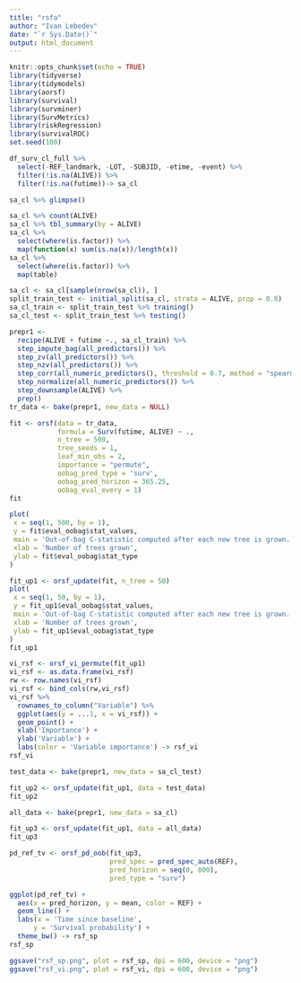 ```yaml
---
title: "rsfa"
author: "Ivan Lebedev"
date: "`r Sys.Date()`"
output: html_document
---
```


```r
knitr::opts_chunk$set(echo = TRUE)
library(tidyverse)
library(tidymodels)
library(aorsf)
library(survival)
library(survminer)
library(SurvMetrics)
library(riskRegression)
library(survivalROC)
set.seed(100)
```

```r
df_surv_cl_full %>% 
  select(-REF_landmark, -LOT, -SUBJID, -etime, -event) %>% 
  filter(!is.na(ALIVE)) %>% 
  filter(!is.na(futime))-> sa_cl
```

```r
sa_cl %>% glimpse()
```

```r
sa_cl %>% count(ALIVE)
sa_cl %>% tbl_summary(by = ALIVE)
sa_cl %>% 
  select(where(is.factor)) %>% 
  map(function(x) sum(is.na(x))/length(x))
sa_cl %>% 
  select(where(is.factor)) %>% 
  map(table)
```

```r
sa_cl <- sa_cl[sample(nrow(sa_cl)), ]
split_train_test <- initial_split(sa_cl, strata = ALIVE, prop = 0.8)
sa_cl_train <- split_train_test %>% training()
sa_cl_test <- split_train_test %>% testing()
```

```r
prepr1 <- 
  recipe(ALIVE + futime ~., sa_cl_train) %>% 
  step_impute_bag(all_predictors()) %>% 
  step_zv(all_predictors()) %>% 
  step_nzv(all_predictors()) %>%
  step_corr(all_numeric_predictors(), threshold = 0.7, method = "spearman") %>%
  step_normalize(all_numeric_predictors()) %>%
  step_downsample(ALIVE) %>% 
  prep()
tr_data <- bake(prepr1, new_data = NULL)
```

```r
fit <- orsf(data = tr_data,
            formula = Surv(futime, ALIVE) ~ .,
            n_tree = 500,
            tree_seeds = 1,
            leaf_min_obs = 2,
            importance = "permute",
            oobag_pred_type = 'surv',
            oobag_pred_horizon = 365.25,
            oobag_eval_every = 1)
fit

plot(
 x = seq(1, 500, by = 1),
 y = fit$eval_oobag$stat_values, 
 main = 'Out-of-bag C-statistic computed after each new tree is grown.',
 xlab = 'Number of trees grown',
 ylab = fit$eval_oobag$stat_type
)
```

```r
fit_up1 <- orsf_update(fit, n_tree = 50)
plot(
 x = seq(1, 50, by = 1),
 y = fit_up1$eval_oobag$stat_values, 
 main = 'Out-of-bag C-statistic computed after each new tree is grown.',
 xlab = 'Number of trees grown',
 ylab = fit_up1$eval_oobag$stat_type
)
fit_up1
```

```r
vi_rsf <- orsf_vi_permute(fit_up1)
vi_rsf <- as.data.frame(vi_rsf)
rw <- row.names(vi_rsf)
vi_rsf <- bind_cols(rw,vi_rsf)
vi_rsf %>% 
  rownames_to_column("Variable") %>% 
  ggplot(aes(y = ...1, x = vi_rsf)) +
  geom_point() +
  xlab('Importance') +
  ylab('Variable') +
  labs(color = 'Variable importance') -> rsf_vi
rsf_vi
```

```r
test_data <- bake(prepr1, new_data = sa_cl_test)
```

```r
fit_up2 <- orsf_update(fit_up1, data = test_data)
fit_up2
```

```r
all_data <- bake(prepr1, new_data = sa_cl)
```

```r
fit_up3 <- orsf_update(fit_up1, data = all_data)
fit_up3
```

```r
pd_ref_tv <- orsf_pd_oob(fit_up3, 
                         pred_spec = pred_spec_auto(REF),
                         pred_horizon = seq(0, 800),
                         pred_type = "surv")

ggplot(pd_ref_tv) +
  aes(x = pred_horizon, y = mean, color = REF) + 
  geom_line() +
  labs(x = 'Time since baseline',
      y = 'Survival probability') +
  theme_bw() -> rsf_sp
rsf_sp
```

```r
ggsave("rsf_sp.png", plot = rsf_sp, dpi = 600, device = "png")
ggsave("rsf_vi.png", plot = rsf_vi, dpi = 600, device = "png")
```






